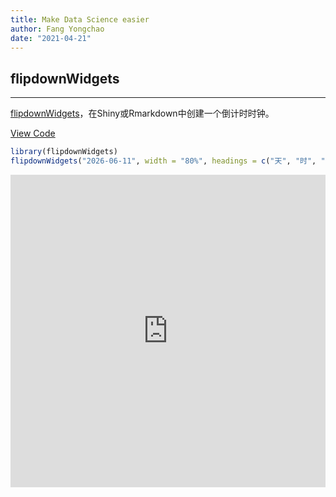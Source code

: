 ```yaml
---
title: Make Data Science easier
author: Fang Yongchao
date: "2021-04-21"
---
```


## flipdownWidgets

---------------------------------------------

[flipdownWidgets](https://CRAN.R-project.org/package=flipdownWidgets)，在Shiny或Rmarkdown中创建一个倒计时时钟。

<i class="fab fa-lg fa-github fa-fw"></i><a href="https://github.com/fanggong/flipdownWidgets">View Code</a>

```r
library(flipdownWidgets)
flipdownWidgets("2026-06-11", width = "80%", headings = c("天", "时", "分", "秒"))
```

<iframe height="500" width="100%" frameborder="no" src="http://shiny.kendo.sc.cn/flipdownWidgets_stats"> </iframe>